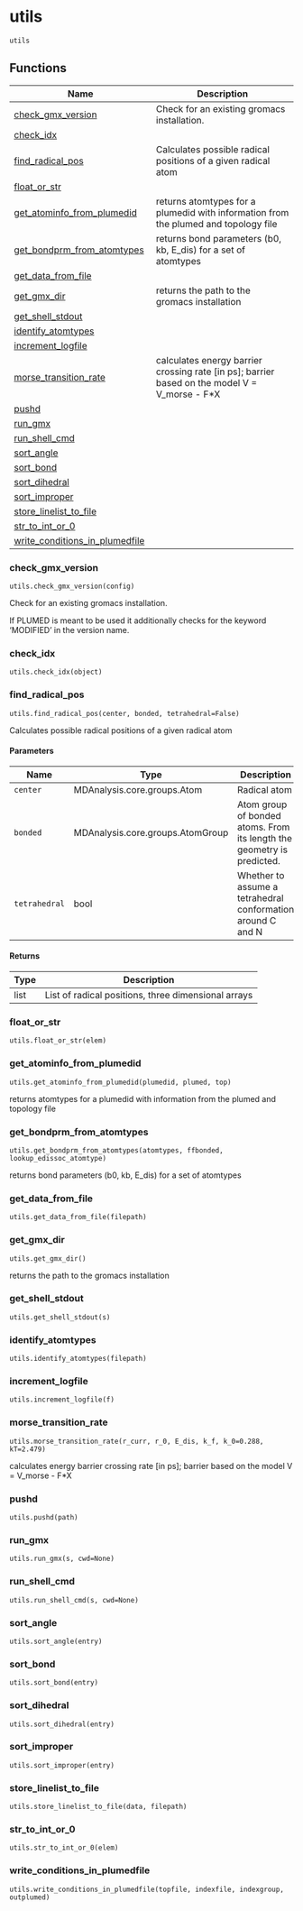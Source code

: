# utils { #kimmdy.utils }

`utils`

## Functions

| Name | Description |
| --- | --- |
| [check_gmx_version](#kimmdy.utils.check_gmx_version) | Check for an existing gromacs installation. |
| [check_idx](#kimmdy.utils.check_idx) |  |
| [find_radical_pos](#kimmdy.utils.find_radical_pos) | Calculates possible radical positions of a given radical atom |
| [float_or_str](#kimmdy.utils.float_or_str) |  |
| [get_atominfo_from_plumedid](#kimmdy.utils.get_atominfo_from_plumedid) | returns atomtypes for a plumedid with information from the plumed and topology file |
| [get_bondprm_from_atomtypes](#kimmdy.utils.get_bondprm_from_atomtypes) | returns bond parameters (b0, kb, E_dis) for a set of atomtypes |
| [get_data_from_file](#kimmdy.utils.get_data_from_file) |  |
| [get_gmx_dir](#kimmdy.utils.get_gmx_dir) | returns the path to the gromacs installation |
| [get_shell_stdout](#kimmdy.utils.get_shell_stdout) |  |
| [identify_atomtypes](#kimmdy.utils.identify_atomtypes) |  |
| [increment_logfile](#kimmdy.utils.increment_logfile) |  |
| [morse_transition_rate](#kimmdy.utils.morse_transition_rate) | calculates energy barrier crossing rate [in ps]; barrier based on the model V = V_morse - F*X |
| [pushd](#kimmdy.utils.pushd) |  |
| [run_gmx](#kimmdy.utils.run_gmx) |  |
| [run_shell_cmd](#kimmdy.utils.run_shell_cmd) |  |
| [sort_angle](#kimmdy.utils.sort_angle) |  |
| [sort_bond](#kimmdy.utils.sort_bond) |  |
| [sort_dihedral](#kimmdy.utils.sort_dihedral) |  |
| [sort_improper](#kimmdy.utils.sort_improper) |  |
| [store_linelist_to_file](#kimmdy.utils.store_linelist_to_file) |  |
| [str_to_int_or_0](#kimmdy.utils.str_to_int_or_0) |  |
| [write_conditions_in_plumedfile](#kimmdy.utils.write_conditions_in_plumedfile) |  |

### check_gmx_version { #kimmdy.utils.check_gmx_version }

`utils.check_gmx_version(config)`

Check for an existing gromacs installation.

If PLUMED is meant to be used it additionally checks for the keyword
'MODIFIED' in the version name.

### check_idx { #kimmdy.utils.check_idx }

`utils.check_idx(object)`

### find_radical_pos { #kimmdy.utils.find_radical_pos }

`utils.find_radical_pos(center, bonded, tetrahedral=False)`

Calculates possible radical positions of a given radical atom

#### Parameters

| Name          | Type                             | Description                                                            | Default    |
|---------------|----------------------------------|------------------------------------------------------------------------|------------|
| `center`      | MDAnalysis.core.groups.Atom      | Radical atom                                                           | _required_ |
| `bonded`      | MDAnalysis.core.groups.AtomGroup | Atom group of bonded atoms. From its length the geometry is predicted. | _required_ |
| `tetrahedral` | bool                             | Whether to assume a tetrahedral conformation around C and N            | `False`    |

#### Returns

| Type   | Description                                         |
|--------|-----------------------------------------------------|
| list   | List of radical positions, three dimensional arrays |

### float_or_str { #kimmdy.utils.float_or_str }

`utils.float_or_str(elem)`

### get_atominfo_from_plumedid { #kimmdy.utils.get_atominfo_from_plumedid }

`utils.get_atominfo_from_plumedid(plumedid, plumed, top)`

returns atomtypes for a plumedid with information from the plumed and topology file

### get_bondprm_from_atomtypes { #kimmdy.utils.get_bondprm_from_atomtypes }

`utils.get_bondprm_from_atomtypes(atomtypes, ffbonded, lookup_edissoc_atomtype)`

returns bond parameters (b0, kb, E_dis) for a set of atomtypes

### get_data_from_file { #kimmdy.utils.get_data_from_file }

`utils.get_data_from_file(filepath)`

### get_gmx_dir { #kimmdy.utils.get_gmx_dir }

`utils.get_gmx_dir()`

returns the path to the gromacs installation

### get_shell_stdout { #kimmdy.utils.get_shell_stdout }

`utils.get_shell_stdout(s)`

### identify_atomtypes { #kimmdy.utils.identify_atomtypes }

`utils.identify_atomtypes(filepath)`

### increment_logfile { #kimmdy.utils.increment_logfile }

`utils.increment_logfile(f)`

### morse_transition_rate { #kimmdy.utils.morse_transition_rate }

`utils.morse_transition_rate(r_curr, r_0, E_dis, k_f, k_0=0.288, kT=2.479)`

calculates energy barrier crossing rate [in ps]; barrier based on the model V = V_morse - F*X

### pushd { #kimmdy.utils.pushd }

`utils.pushd(path)`

### run_gmx { #kimmdy.utils.run_gmx }

`utils.run_gmx(s, cwd=None)`

### run_shell_cmd { #kimmdy.utils.run_shell_cmd }

`utils.run_shell_cmd(s, cwd=None)`

### sort_angle { #kimmdy.utils.sort_angle }

`utils.sort_angle(entry)`

### sort_bond { #kimmdy.utils.sort_bond }

`utils.sort_bond(entry)`

### sort_dihedral { #kimmdy.utils.sort_dihedral }

`utils.sort_dihedral(entry)`

### sort_improper { #kimmdy.utils.sort_improper }

`utils.sort_improper(entry)`

### store_linelist_to_file { #kimmdy.utils.store_linelist_to_file }

`utils.store_linelist_to_file(data, filepath)`

### str_to_int_or_0 { #kimmdy.utils.str_to_int_or_0 }

`utils.str_to_int_or_0(elem)`

### write_conditions_in_plumedfile { #kimmdy.utils.write_conditions_in_plumedfile }

`utils.write_conditions_in_plumedfile(topfile, indexfile, indexgroup, outplumed)`